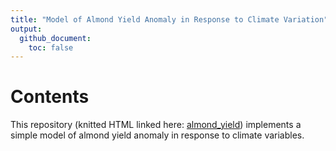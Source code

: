 ```yaml
---
title: "Model of Almond Yield Anomaly in Response to Climate Variation"
output:
  github_document:
    toc: false
---
```


# Contents

This repository (knitted HTML linked here: [almond_yield]()) implements a simple model of almond yield anomaly in response to climate variables.

